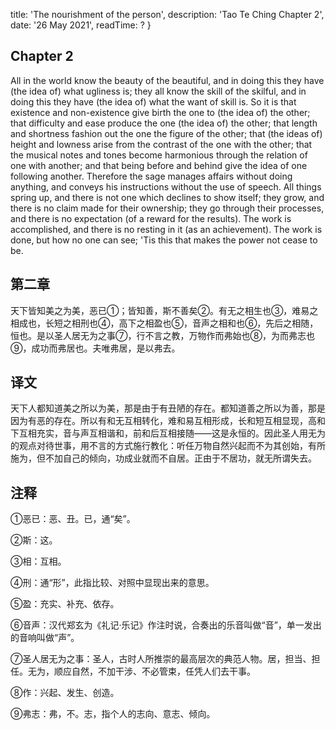 
  title: 'The nourishment of the person',
  description: 'Tao Te Ching Chapter 2',
  date: '26 May 2021',
  readTime: ?
}


## Chapter 2

All in the world know the beauty of the beautiful, and in doing this they have (the idea of) what ugliness is; they all know the skill of the skilful, and in doing this they have (the idea of) what the want of skill is. So it is that existence and non-existence give birth the one to (the idea of) the other; that difficulty and ease produce the one (the idea of) the other; that length and shortness fashion out the one the figure of the other; that (the ideas of) height and lowness arise from the contrast of the one with the other; that the musical notes and tones become harmonious through the relation of one with another; and that being before and behind give the idea of one following another. Therefore the sage manages affairs without doing anything, and conveys his instructions without the use of speech. All things spring up, and there is not one which declines to show itself; they grow, and there is no claim made for their ownership; they go through their processes, and there is no expectation (of a reward for the results). The work is accomplished, and there is no resting in it (as an achievement).
The work is done, but how no one can see;
'Tis this that makes the power not cease to be.

## 第二章

天下皆知美之为美，恶已①；皆知善，斯不善矣②。有无之相生也③，难易之相成也，长短之相刑也④，高下之相盈也⑤，音声之相和也⑥，先后之相随，恒也。是以圣人居无为之事⑦，行不言之教，万物作而弗始也⑧，为而弗志也⑨，成功而弗居也。夫唯弗居，是以弗去。

## 译文

天下人都知道美之所以为美，那是由于有丑陋的存在。都知道善之所以为善，那是因为有恶的存在。所以有和无互相转化，难和易互相形成，长和短互相显现，高和下互相充实，音与声互相谐和，前和后互相接随——这是永恒的。因此圣人用无为的观点对待世事，用不言的方式施行教化：听任万物自然兴起而不为其创始，有所施为，但不加自己的倾向，功成业就而不自居。正由于不居功，就无所谓失去。

## 注释

①恶已：恶、丑。已，通“矣”。

②斯：这。

③相：互相。

④刑：通“形”，此指比较、对照中显现出来的意思。

⑤盈：充实、补充、依存。

⑥音声：汉代郑玄为《礼记·乐记》作注时说，合奏出的乐音叫做“音”，单一发出的音响叫做“声”。

⑦圣人居无为之事：圣人，古时人所推崇的最高层次的典范人物。居，担当、担任。无为，顺应自然，不加干涉、不必管束，任凭人们去干事。

⑧作：兴起、发生、创造。

⑨弗志：弗，不。志，指个人的志向、意志、倾向。